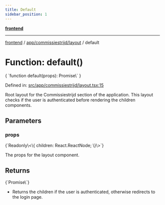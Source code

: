 ```yaml
---
title: Default
sidebar_position: 1
---
```



[**frontend**](../../../..)

***

[frontend](../../../..) / [app/commissiestrijd/layout](..) / default

# Function: default()

<CodeBlock language="ts">
{ `function default(props): Promise\<null \| Element\>` }
</CodeBlock>

Defined in: [src/app/commissiestrijd/layout.tsx:15](https://github.com/svsticky/CommitteeClash/blob/e5fd1c9fb89fe447a4c38e43ebba51eb1e51230c/frontend/src/app/commissiestrijd/layout.tsx#L15)

Root layout for the Commissiestrijd section of the application.
This layout checks if the user is authenticated before rendering the children components.

## Parameters

### props
<CodeBlock language="ts">
{`Readonly\<\{ children: React.ReactNode; \}\>`}
</CodeBlock>

The props for the layout component.

## Returns
<CodeBlock language="ts">
{`Promise\<null \| Element\>`}
</CodeBlock>

- Returns the children if the user is authenticated, otherwise redirects to the login page.

